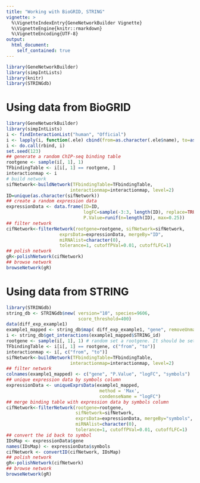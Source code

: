 ```yaml
---
title: "Working with BioGRID, STRING"
vignette: >
  %\VignetteIndexEntry{GeneNetworkBuilder Vignette}
  %\VignetteEngine{knitr::rmarkdown}
  %\VignetteEncoding{UTF-8}
output:
  html_document:
    self_contained: true
---
```


```r
library(GeneNetworkBuilder)
library(simpIntLists)
library(knitr)
library(STRINGdb)
```

# Using data from BioGRID 
```r
library(GeneNetworkBuilder)
library(simpIntLists)
i <- findInteractionList("human", "Official")
i <- lapply(i, function(.ele) cbind(from=as.character(.ele$name), to=as.character(.ele$interactors)))
i <- do.call(rbind, i)
set.seed(123)
## generate a random ChIP-seq binding table
rootgene <- sample(i[, 1], 1)
TFbindingTable <- i[i[, 1] == rootgene, ]
interactionmap <- i
# build network
sifNetwork<-buildNetwork(TFbindingTable=TFbindingTable, 
                        interactionmap=interactionmap, level=2)
ID=unique(as.character(sifNetwork))
## create a random expression data
expressionData <- data.frame(ID=ID,
                             logFC=sample(-3:3, length(ID), replace=TRUE),
                             P.Value=runif(n=length(ID), max=0.25))
## filter network
cifNetwork<-filterNetwork(rootgene=rootgene, sifNetwork=sifNetwork, 
                    exprsData=expressionData, mergeBy="ID",
                    miRNAlist=character(0), 
                    tolerance=1, cutoffPVal=0.01, cutoffLFC=1)
## polish network
gR<-polishNetwork(cifNetwork)
## browse network
browseNetwork(gR)
```

# Using data from STRING 

```r
library(STRINGdb)
string_db <- STRINGdb$new( version="10", species=9606,
                           score_threshold=400)
data(diff_exp_example1)
example1_mapped <- string_db$map( diff_exp_example1, "gene", removeUnmappedRows = TRUE )
i <- string_db$get_interactions(example1_mapped$STRING_id)
rootgene <- sample(i[, 1], 1) # random set a rootgene. It should be set by your experiment.
TFbindingTable <- i[i[, 1] == rootgene, c("from", "to")]
interactionmap <- i[, c("from", "to")]
sifNetwork<-buildNetwork(TFbindingTable=TFbindingTable, 
                        interactionmap=interactionmap, level=2)
## filter network
colnames(example1_mapped) <- c("gene", "P.Value", "logFC", "symbols")
## unique expression data by symbols column
expressionData <- uniqueExprsData(example1_mapped, 
                                   method = 'Max', 
                                   condenseName = "logFC")
## merge binding table with expression data by symbols column
cifNetwork<-filterNetwork(rootgene=rootgene, 
                          sifNetwork=sifNetwork, 
                          exprsData=expressionData, mergeBy="symbols",
                          miRNAlist=character(0), 
                          tolerance=1, cutoffPVal=0.01, cutoffLFC=1)
## convert the id back to symbol
IDsMap <- expressionData$gene
names(IDsMap) <- expressionData$symbols
cifNetwork <- convertID(cifNetwork, IDsMap)
## polish network
gR<-polishNetwork(cifNetwork)
## browse network
browseNetwork(gR)
```
